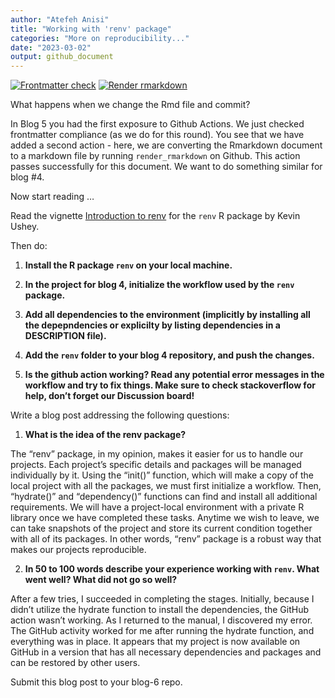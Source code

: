 ```yaml
---
author: "Atefeh Anisi"
title: "Working with 'renv' package"
categories: "More on reproducibility..."
date: "2023-03-02"
output: github_document
---
```

<!-- README.md is generated from README.Rmd. Please edit that file -->
<!-- badges: start -->
[![Frontmatter check](../../actions/workflows/check-yaml.yaml/badge.svg)](../../actions/workflows/check-yaml.yaml)
[![Render rmarkdown](../../actions/workflows/render-rmarkdown.yaml/badge.svg)](../../actions/workflows/render-rmarkdown.yaml)
<!-- badges: end -->

What happens when we change the Rmd file and commit?

In Blog 5 you had the first exposure to Github Actions. 
We just checked frontmatter compliance (as we do for this round).
You see that we have added a second action - here, we are converting the Rmarkdown document to a markdown file by running `render_rmarkdown` on Github. This action passes successfully for this document. We want to do something similar for blog #4.


Now start reading ...


Read the vignette [Introduction to renv](https://rstudio.github.io/renv/articles/renv.html) for the `renv` R package by Kevin Ushey.

Then do:

1. **Install the R package `renv` on your local machine.**

2. **In the project for blog 4, initialize the workflow used by the `renv` package.**

3. **Add all dependencies to the environment (implicitly by installing all the depepndencies or explicilty by listing dependencies in a DESCRIPTION file).**

4. **Add the `renv` folder to your blog 4 repository, and push the changes.**

5. **Is the github action working? Read any potential error messages in the workflow and try to fix things. Make sure to check stackoverflow for help, don't forget our Discussion board!**


Write a blog post addressing the following questions: 

1. **What is the idea of the renv package?**

The "renv" package, in my opinion, makes it easier for us to handle our projects. Each project's specific details and packages will be managed individually by it. Using the "init()" function, which will make a copy of the local project with all the packages, we must first initialize a workflow. Then, "hydrate()" and "dependency()" functions can find and install all additional requirements. We will have a project-local environment with a private R library once we have completed these tasks. Anytime we wish to leave, we can take snapshots of the project and store its current condition together with all of its packages. In other words, "renv" package is a robust way that makes our projects reproducible.

2. **In 50 to 100 words describe your experience working with `renv`. What went well? What did not go so well?**
 
After a few tries, I succeeded in completing the stages. Initially, because I didn't utilize the hydrate function to install the dependencies, the GitHub action wasn't working. As I returned to the manual, I discovered my error. The GitHub activity worked for me after running the hydrate function, and everything was in place. It appears that my project is now available on GitHub in a version that has all necessary dependencies and packages and can be restored by other users. 


Submit this blog post to your blog-6 repo. 

